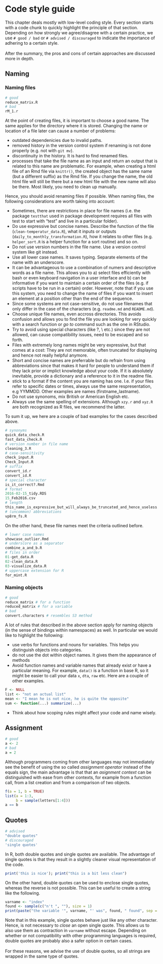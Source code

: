 # Code style guide
This chapter deals mostly with low-level coding style. Every section starts 
with a code chunk to quickly highlight the principle of that section. Depending 
on how strongly we agree/disagree with a certain practice, we use `# good / bad` 
or `# advised / discouraged` to indicate the importance of adhering to a certain
style.  
\
After the summary, the pros and cons of certain approaches are 
discussed more in depth.

## Naming 
### Naming files
```r
# good
reduce_matrix.R
# bad
rM_1.r
```
At the point of creating files, it is important to choose a good name. The same 
applies for the directory where it is stored. Changing the name or location of 
a file later can cause a number of problems: 

* outdated dependenicies due to invalid paths.
* removed history in the version control system if renaming is not done properly 
(e.g. not with `git mv`).
* discontinuity in the history. It is hard to find renamed files.
* processes that take the file name as an input and return an output that is 
  related to this name are problematic. For example, when creating a html file 
  of an Rmd file via `knittr()`, the created object has the same name (but a 
  different suffix) as the Rmd file. If you change the name, the old html file 
  will still be there but a new html file with the new name will also be there. 
  Most likely, you need to clean up manually.

Hence, you should avoid renaming files if possible. When naming files, the 
following considerations are worth taking into account:

* Sometimes, there are restrictions in place for file names (i.e. the package 
  `testthat` used in package development requires all files with test to start 
  with "test" and live in a particular folder).
* Do use expressive but concise names. Describe the function of the file 
  (`clean-temperatur_data.R`), what it inputs or outputs 
  (`daily_to_monthly_transformation.R`), how it relates to other files (e.g. 
  `helper_sort.R` is a helper function for a sort routine) and so on.
* Do not use version numbers in the file name. Use a version control system 
  like git instead.
* Use all lower case names. It saves typing. Separate elements of the name with 
  an underscore.
* It can be advantageous to use a combination of numers and descriptive words as 
  a file name. This allows you to a) select files efficiently with bash or 
  even keyboard navigation in a user interface and b) can be informative if you 
  want to maintain a certain order of the files (e.g. if scripts have to be run
  in a certain) order. However, note that if you use this system, you need to 
  change the name of files if you want to insert an element at a position other 
  than the end of the sequence.
* Since some systems are not case-sensitive, do not use filenames that only 
  differ in the case of the characters (e.g. `readme.md` and `README.md`).
* Choose unique file names, even accross directories. This avoids confusion and
  allows you to find the file you are looking for very quickly with a search 
  function or *go to* command such as the one in RStudio.
* Try to avoid using special characters (like ?, \\ etc.) since they are not 
  allowed, can cause compatibility issues, need to be escaped and so forth.
* Files with extremely long names might be very expressive, but that comes at 
  a cost: They are not memorable, often truncated for displaying and hence not
  really helpful anymore.
* Short and concise names are preferrable but do refrain from using 
  abbreviations since that makes it hard for people to understand them if 
  they lack prior or implict knowledge about your code. If it is absolutely 
  inevitable, provide a dictionary and a reference to it in the readme file.
* stick to a format if the content you are naming has one. I.e. if your files 
  refer to specific dates or times, always use the same respresentation, e.g 
  YYMMDD. Other examples are names (firstname_lastname).
* Do not use synonoms, mix British or American English etc. 
* Always use the same spelling of extensions. Although `xzy.r` and `xyz.R` 
  are both recognized as R files, we recommend the latter.

To sum it up, we here are a couple of bad examples for the cases described 
above.
```r
# synonyms
quick_data_check.R 
fast_data_check.R
# version number in file name
cleaning_3.R
# case-sensitivity
check_input.R
Check_Input.R
# suffix
convert_id.r
convert_id.R
# special character
is_it_correct?.Rmd
# format
2016-02-15_tidy.RDS
15_Feb2016.csv
# length
this_name_is_expressive_but_will_always_be_truncated_and_hence_useless.pdf
# (uncommon) abbreviations
vp8rm_fs.R
```
On the other hand, these file names meet the criteria outlined before.
```r
# lower case names
showcase_outlier.Rmd
# underscore as a separator
combine_a_and_b.R
# files in order
01-get_data.R
02-clean_data.R
03-visualize_data.R
# uppercase extension for R
for_mint.R
```

### Naming objects
```r
# good
reduce_matrix # for a function
reduced_matrix # for a variable
# bad
convert.characters # resembles S3 method
```
A lot of rules that described in the above section apply for naming objects (in 
the sense of bindings within namespaces) as well. In particular we would like 
to highlight the following: 

* use verbs for functions and nouns for variables. This helps you distinguish 
  objects into categories.
* do not use the dot within object names. It gives them the appearance of 
  methods
* Avoid function names and variable names that already exist or have a 
  particular meaning. For example, `data()` is a function in base R, so it 
  might be easier to call your data `x`, `dta`, `raw` etc. Here are a couple of 
  other examples.
```r
F <- NULL
list <- "not an actual list"
mean <- "I mean he is not nice, he is quite the opposite"
sum <- function(...) summarize(...)
```
* Think about how scoping rules might affect your code and name wisely. 


## Assignment
```r
# good
a <- 2
# bad 
a = 2
```
Although programmers coming from other languages may not immediately see
the benefit of using the so called *assignment operator* instead of the equals
sign, the main advantage is that that an *asignment context* can be 
distinguished with ease from other contexts, for example from a function call, 
from a list creation and from a comparison of two objects.
```r
f(a = 1, b = TRUE)
list(a = 1:3, 
     b = sample(letters[1:4]))
a == b
```


## Quotes
```r
# advised
"double quotes"
# discouraged
'single quotes'
```

In R, both double quotes and single quotes are available. The advantage of 
single quotes is that they result in a slightly cleaner visual representation of
the code. 
```r
print('this is nice'); print("this is a bit less clean")
```
On the other hand, double quotes can be used to enclose single quotes, whereas
the reverse is not possible. This can be useful to create a string like the 
following.
```r
varname <- "index"
found <- sample(c("n't ", ""), size = 1)
print(paste("the variable '", varname, "' was", found, " found", sep = ""))
```
Note that in this example, single quotes behave just like any other character. 
Hence, is not necessary to *close* an open single quote. 
This allows us to also use them as contraction in `varname` without escape. 
Depending on whether or not compatibility with other programming languages is 
required, double quotes are probably also a safer option in certain cases.  
\
For these reasons, we advise the use of double quotes, so all strings are 
wrapped in the same type of quotes.